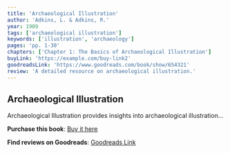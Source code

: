 ```yaml
---
title: 'Archaeological Illustration'
author: 'Adkins, L. & Adkins, R.'
year: 1989
tags: ['archaeological illustration']
keywords: ['illustration', 'archaeology']
pages: 'pp. 1-30'
chapters: ['Chapter 1: The Basics of Archaeological Illustration']
buyLink: 'https://example.com/buy-link2'
goodreadsLink: 'https://www.goodreads.com/book/show/654321'
review: 'A detailed resource on archaeological illustration.'
---
```


## Archaeological Illustration

Archaeological Illustration provides insights into archaeological illustration...

**Purchase this book**: [Buy it here](https://example.com/buy-link2)

**Find reviews on Goodreads**: [Goodreads Link](https://www.goodreads.com/book/show/654321)
